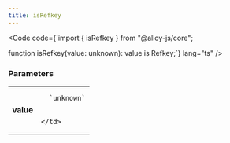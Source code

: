 ```yaml
---
title: isRefkey
---
```







<Code code={`import { isRefkey } from "@alloy-js/core";

function isRefkey(value: unknown): value is Refkey;`} lang="ts" />

### Parameters

<table>
  <tr>
    <td style="text-align: right;font-weight: bold;">value</td>
    <td>
    
      `unknown`
      
      
    </td>
  </tr>
</table>

